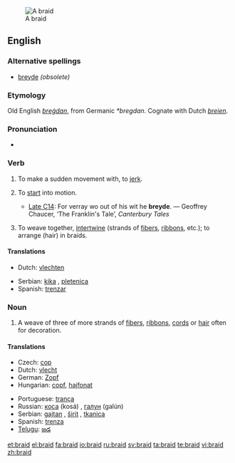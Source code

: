 [[Image:Braid final.jpg|thumb|A braid]]
==English==

===Alternative spellings===
* [[breyde]] ''(obsolete)''

===Etymology===
Old English ''[[bregdan|breġdan]]'', from Germanic ''*bregdan''.  Cognate with Dutch ''[[breien]]''.

===Pronunciation===
* {{IPA|/breɪd/}}

===Verb===
{{en-verb|braids|braiding|braided|'''[[braided]]''' ''or obsolete'' '''[[browden]]'''}}

# {{obsolete}} {{transitive}} To make a sudden movement with, to [[jerk]].
# {{archaic}} {{intransitive}} To [[start]] into motion.
#* [[Late C14]]: For verray wo out of his wit he '''breyde'''. — Geoffrey Chaucer, ‘The Franklin's Tale’, ''Canterbury Tales''
# {{transitive}} To weave together, [[intertwine]] (strands of [[fibers]], [[ribbon]]s, etc.); to arrange (hair) in braids.

====Translations====
{{trans-top|intertwine}}
* Dutch: [[vlechten]]
{{trans-mid}}
* Serbian: [[kika]] {{f}}, [[pletenica]] {{f}}
* Spanish: [[trenzar]]
{{trans-bottom}}

===Noun===
{{en-noun}}

# A weave of three of more strands of [[fiber]]s, [[ribbon]]s, [[cord]]s or [[hair]] often for decoration.

====Translations====
{{trans-top|weave of three of more strands}}
* Czech: [[cop]] {{m}}
* Dutch: [[vlecht]]
* German: [[Zopf]] {{m}}
* Hungarian: [[copf]], [[hajfonat]]
{{trans-mid}}
* Portuguese: [[trança]] {{f}}
* Russian: [[коса]] (kosá) {{f}}, [[галун]] (galún) {{m}}
* Serbian: [[gajtan]] {{m}}, [[širit]] {{m}}, [[tkanica]] {{f}}
* Spanish: [[trenza]] {{f}}
* [[Telugu]]: [[జడ]]
{{trans-bottom}}

[[et:braid]]
[[el:braid]]
[[fa:braid]]
[[io:braid]]
[[ru:braid]]
[[sv:braid]]
[[ta:braid]]
[[te:braid]]
[[vi:braid]]
[[zh:braid]]
